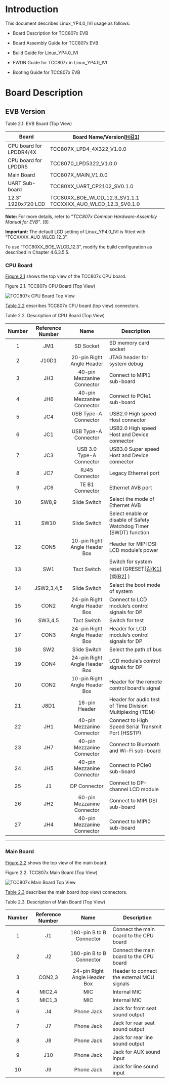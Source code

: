 
<Layout title="Linux YP4.0 IVI SDK - Getting Started for TCC807x">



# Introduction

This document describes Linux_YP4.0_IVI usage as follows:

- Board Description for TCC807x EVB

- Board Assembly Guide for TCC807x EVB

- Build Guide for Linux_YP4.0_IVI

- FWDN Guide for TCC807x in Linux_YP4.0_IVI

- Booting Guide for TCC807x EVB

# Board Description

## EVB Version

<p id="table-2-1" style={{ textAlign: "center", fontWeight: "bold" }}>
  Table 2.1. EVB Board (Top View)
</p>

| **Board**               | **Board Name/Version**[[H김1\]](#_msocom_1)                  |
| ----------------------- | ------------------------------------------------------------ |
| CPU board for LPDDR4/4X | TCC807X_LPD4_4X322_V1.0.0                                    |
| CPU board for LPDDR5    | TCC8070_LPD5322_V1.0.0                                       |
| Main Board              | TCC807X_MAIN_V1.0.0                                          |
| UART Sub-board          | TCC80XX_UART_CP2102_SV0.1.0                                  |
| 12.3” 1920x720 LCD      | TCC80XX_BOE_WLCD_12.3_SV1.1.1  TCCXXXX_AUO_WLCD_12.3_SV0.1.0 |

 **Note:** For more details, refer to “*TCC807x Common Hardware-Assembly Manual for EVB”*. \[8\]

**Important:** The default LCD setting of Linux_YP4.0_IVI is fitted with “TCCXXXX_AUO_WLCD_12.3”.

To use “TCC80XX_BOE_WLCD_12.3”, modify the build configuration as described in Chapter 4.6.3.5.5.





### CPU Board

[Figure 2.1](#figure-2-1) shows the top view of the TCC807x CPU board.


<p id="figure-2-1" style={{ textAlign: "center", fontWeight: "bold" }}>
  Figure 2.1. TCC807x CPU Board (Top View)
</p>
<img
  src={useBaseUrl('/807x/linux-yp4.0-getting-started/figure2.1-tcc807x-cpu-board-top-view.png')}
  alt="TCC807x CPU Board Top View"
  style={{ maxWidth: "100%", display: "block", margin: "0 auto" }}
/>





[Table 2.2](#table-2-2) describes TCC807x CPU board (top view) connectors.

<p id="table-2-2" style={{ textAlign: "center", fontWeight: "bold" }}>
  Table 2.2. Description of CPU Board (Top View)
</p>

| **Number** | **Reference Number** |           **Name**            | **Description**                                              |
| :--------: | :------------------: | :---------------------------: | ------------------------------------------------------------ |
|     1      |         JM1          |           SD Socket           | SD memory  card socket                                       |
|     2      |        J10D1         |   20-pin Right Angle Header   | JTAG  header for system debug                                |
|     3      |         JH3          |  40-pin Mezzanine Connector   | Connect  to MIPI1 sub-board                                  |
|     4      |         JH6          |  40-pin Mezzanine Connector   | Connect  to PCIe1 sub-board                                  |
|     5      |         JC4          |     USB Type-A Connector      | USB2.0  High speed Host connector                            |
|     6      |         JC1          |     USB Type-A Connector      | USB2.0  High speed Host and Device connector                 |
|     7      |         JC3          |   USB 3.0 Type-A Connector    | USB3.0  Super speed Host and Device connector                |
|     8      |         JC7          |        RJ45 Connector         | Legacy Ethernet port                                         |
|     9      |         JC6          |        TE B1 Connector        | Ethernet AVB port                                            |
|     10     |        SW8,9         |         Slide Switch          | Select the mode of Ethernet AVB                              |
|     11     |         SW10         |         Slide Switch          | Select enable or disable of  Safety Watchdog Timer (SWDT) function |
|     12     |         CON5         | 10-pin Right Angle Header Box | Header for MIPI DSI LCD  module’s power                      |
|     13     |         SW1          |          Tact Switch          | Switch for system reset (GRESET[[김(K1\]](#_msocom_1) [[백(B2\]](#_msocom_2) ) |
|     14     |      JSW2,3,4,5      |         Slide Switch          | Select the boot mode of system                               |
|     15     |         CON2         | 24-pin Right Angle Header Box | Connect to LCD module’s control  signals for DP              |
|     16     |       SW3,4,5        |          Tact Switch          | Switch for test                                              |
|     17     |         CON3         | 24-pin Right Angle Header Box | Header for LCD module’s control  signals for DP              |
|     18     |         SW2          |         Slide Switch          | Select the path of bus                                       |
|     19     |         CON4         | 24-pin Right Angle Header Box | LCD module’s control signals  for DP                         |
|     20     |         CON2         | 10-pin Right Angle Header Box | Header for the remote control  board’s signal                |
|     21     |         J8D1         |         16-pin Header         | Header for audio test of Time  Division Multiplexing (TDM)   |
|     22     |         JH1          |  40-pin Mezzanine Connector   | Connect  to High Speed Serial Transmit Port (HSSTP)          |
|     23     |         JH7          |  40-pin Mezzanine Connector   | Connect  to Bluetooth and Wi-Fi sub-board                    |
|     24     |         JH5          |  40-pin Mezzanine Connector   | Connect  to PCIe0 sub-board                                  |
|     25     |          J1          |         DP Connector          | Connect  to DP-channel LCD module                            |
|     26     |         JH2          |  60-pin Mezzanine Connector   | Connect  to MIPI DSI sub-board                               |
|     27     |         JH4          |  40-pin Mezzanine Connector   | Connect  to MIPI0 sub-board                                  |

------



### Main Board

[Figure 2.2](#figure2-2) shows the top view of the main board.

<p id="figure-2-2" style={{ textAlign: "center", fontWeight: "bold" }}>
  Figure 2.2. TCC807x Main Board (Top View)
</p>
<img
  src={useBaseUrl('/807x/linux-yp4.0-getting-started/figure2.2-tcc807x-main-board-top-view.png')}
  alt="TCC807x Main Board Top View"
  style={{ maxWidth: "100%", display: "block", margin: "0 auto" }}
/>





[Table 2.3](#table-2-3) describes the main board (top view) connectors.

<p id="table-2-3" style={{ textAlign: "center", fontWeight: "bold" }}>
  Table 2.3. Description of Main Board (Top View)
</p>

| **Number** | **Reference Number** | **Name** | **Description** |
|:--:|:--:|:--:|----|
| 1 | J1 | 180-pin B to B Connector | Connect the main board to the CPU board |
| 2 | J2 | 180-pin B to B Connector | Connect the main board to the CPU board |
| 3 | CON2,3 | 24-pin Right Angle Header Box | Header to connect the external MCU signals |
| 4 | MIC2,4 | MIC | Internal MIC |
| 5 | MIC1,3 | MIC | Internal MIC |
| 6 | J4 | Phone Jack | Jack for front seat sound output |
| 7 | J7 | Phone Jack | Jack for rear seat sound output |
| 8 | J8 | Phone Jack | Jack for rear line sound output |
| 9 | J10 | Phone Jack | Jack for AUX sound input |
| 10 | J9 | Phone Jack | Jack for line sound input |




</Layout>

